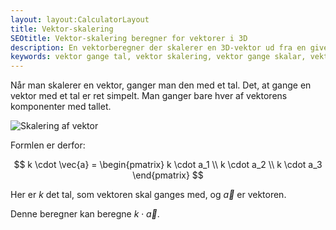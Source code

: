 ```yaml
---
layout: layout:CalculatorLayout
title: Vektor-skalering
SEOtitle: Vektor-skalering beregner for vektorer i 3D
description: En vektorberegner der skalerer en 3D-vektor ud fra en givet konstant
keywords: vektor gange tal, vektor skalering, vektor gange skalar, vektor 3d
---
```



Når man skalerer en vektor, ganger man den med et tal. Det, at gange en vektor med et tal er ret simpelt. Man ganger bare hver af vektorens komponenter med tallet.

![Skalering af vektor](/img/vektor/skalering.svg)

Formlen er derfor:

$$
k \cdot \vec{a} = \begin{pmatrix} k \cdot a_1 \\ k \cdot a_2 \\ k \cdot a_3 \end{pmatrix}
$$

Her er $k$ det tal, som vektoren skal ganges med, og $\vec{a}$ er vektoren.

Denne beregner kan beregne $k \cdot \vec{a}$.

<Calculator client:only />
